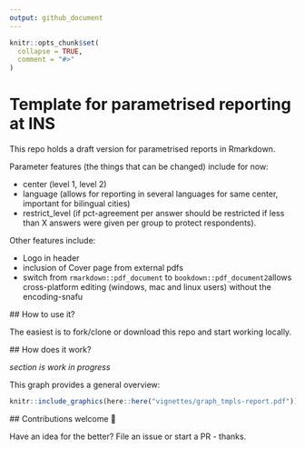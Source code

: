 ```yaml
---
output: github_document
---
```


<!-- README.md is generated from README.Rmd. Please edit that file -->

```r
knitr::opts_chunk$set(
  collapse = TRUE,
  comment = "#>"
)
```

<!-- badges: start -->
<!-- badges: end -->

# Template for parametrised reporting at INS

This repo holds a draft version for parametrised reports in Rmarkdown.  

Parameter features (the things that can be changed) include for now:  

 - center (level 1, level 2) 
 - language (allows for reporting in several languages for same center, important for bilingual cities)
 - restrict_level (if pct-agreement per answer should be restricted if less than X answers were given per group to protect respondents). 
 
 Other features include:  
 
 - Logo in header 
 - inclusion of Cover page from external pdfs 
 - switch from `rmarkdown::pdf_document` to `bookdown::pdf_document2`allows cross-platform editing (windows, mac and linux users) without the encoding-snafu  
 
 
 ## How to use it? 
 
 The easiest is to fork/clone or download this repo and start working locally. 
 
 ## How does it work?  
 
 *section is work in progress*
 
 This graph provides a general overview:
 
```r
knitr::include_graphics(here::here("vignettes/graph_tmpls-report.pdf"))
```
 
 ## Contributions welcome 👋
 
 Have an idea for the better? File an issue or start a PR - thanks. 

